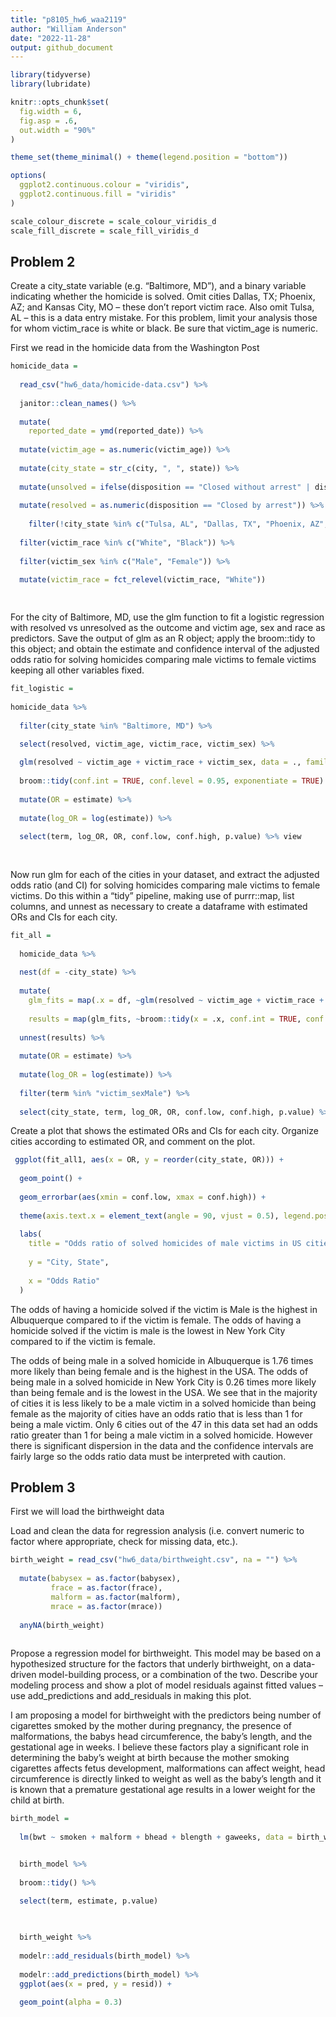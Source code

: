 ```yaml
---
title: "p8105_hw6_waa2119"
author: "William Anderson"
date: "2022-11-28"
output: github_document
---
```



```r

library(tidyverse)
library(lubridate)

knitr::opts_chunk$set(
  fig.width = 6,
  fig.asp = .6,
  out.width = "90%"
)

theme_set(theme_minimal() + theme(legend.position = "bottom"))

options(
  ggplot2.continuous.colour = "viridis",
  ggplot2.continuous.fill = "viridis"
)

scale_colour_discrete = scale_colour_viridis_d
scale_fill_discrete = scale_fill_viridis_d
```

## Problem 2

Create a city_state variable (e.g. “Baltimore, MD”), and a binary variable indicating whether the homicide is solved. Omit cities Dallas, TX; Phoenix, AZ; and Kansas City, MO – these don’t report victim race. Also omit Tulsa, AL – this is a data entry mistake. For this problem, limit your analysis those for whom victim_race is white or black. Be sure that victim_age is numeric.

First we read in the homicide data from the Washington Post

```r

homicide_data = 
  
  read_csv("hw6_data/homicide-data.csv") %>%
  
  janitor::clean_names() %>%
  
  mutate(
    reported_date = ymd(reported_date)) %>%
  
  mutate(victim_age = as.numeric(victim_age)) %>%
  
  mutate(city_state = str_c(city, ", ", state)) %>%
  
  mutate(unsolved = ifelse(disposition == "Closed without arrest" | disposition == "Open/No arrest", 1, 0)) %>%
  
  mutate(resolved = as.numeric(disposition == "Closed by arrest")) %>%
 
    filter(!city_state %in% c("Tulsa, AL", "Dallas, TX", "Phoenix, AZ", "Kansas City, MO")) %>% 
  
  filter(victim_race %in% c("White", "Black")) %>%
  
  filter(victim_sex %in% c("Male", "Female")) %>%
  
  mutate(victim_race = fct_relevel(victim_race, "White"))

  
```

For the city of Baltimore, MD, use the glm function to fit a logistic regression with resolved vs unresolved as the outcome and victim age, sex and race as predictors. Save the output of glm as an R object; apply the broom::tidy to this object; and obtain the estimate and confidence interval of the adjusted odds ratio for solving homicides comparing male victims to female victims keeping all other variables fixed.

```r

fit_logistic = 
  
homicide_data %>%
  
  filter(city_state %in% "Baltimore, MD") %>%
  
  select(resolved, victim_age, victim_race, victim_sex) %>%

  glm(resolved ~ victim_age + victim_race + victim_sex, data = ., family = binomial()) %>%
  
  broom::tidy(conf.int = TRUE, conf.level = 0.95, exponentiate = TRUE) %>%
  
  mutate(OR = estimate) %>%
  
  mutate(log_OR = log(estimate)) %>%
  
  select(term, log_OR, OR, conf.low, conf.high, p.value) %>% view
  
  
```


Now run glm for each of the cities in your dataset, and extract the adjusted odds ratio (and CI) for solving homicides comparing male victims to female victims. Do this within a “tidy” pipeline, making use of purrr::map, list columns, and unnest as necessary to create a dataframe with estimated ORs and CIs for each city.


```r
fit_all = 
  
  homicide_data %>%
  
  nest(df = -city_state) %>%
  
  mutate(
    glm_fits = map(.x = df, ~glm(resolved ~ victim_age + victim_race + victim_sex, data = .x, family = binomial())),
    
    results = map(glm_fits, ~broom::tidy(x = .x, conf.int = TRUE, conf.level = 0.95, exponentiate = TRUE))) %>%
  
  unnest(results) %>% 
  
  mutate(OR = estimate) %>%
  
  mutate(log_OR = log(estimate)) %>%
  
  filter(term %in% "victim_sexMale") %>%
  
  select(city_state, term, log_OR, OR, conf.low, conf.high, p.value) %>% view
```


Create a plot that shows the estimated ORs and CIs for each city. Organize cities according to estimated OR, and comment on the plot.

```r
 ggplot(fit_all1, aes(x = OR, y = reorder(city_state, OR))) + 
    
  geom_point() + 
    
  geom_errorbar(aes(xmin = conf.low, xmax = conf.high)) +   
  
  theme(axis.text.x = element_text(angle = 90, vjust = 0.5), legend.position = "none") + 
  
  labs(
    title = "Odds ratio of solved homicides of male victims in US cities", 
    
    y = "City, State", 
    
    x = "Odds Ratio"
  )

```

The odds of having a homicide solved if the victim is Male is the highest in Albuquerque compared to if the victim is female. The odds of having a homicide solved if the victim is male is the lowest in New York City compared to if the victim is female. 

The odds of being male in a solved homicide in Albuquerque is 1.76 times more likely than being female and is the highest in the USA. The odds of being male in a solved homicide in New York City is 0.26 times more likely than being female and is the lowest in the USA. We see that in the majority of cities it is less likely to be a male victim in a solved homicide than being female as the majority of cities have an odds ratio that is less than 1 for being a male victim. Only 6 cities out of the 47 in this data set had an odds ratio greater than 1 for being a male victim in a solved homicide. However there is significant dispersion in the data and the confidence intervals are fairly large so the odds ratio data must be interpreted with caution. 

## Problem 3


First we will load the birthweight data

Load and clean the data for regression analysis (i.e. convert numeric to factor where appropriate, check for missing data, etc.).



```r

birth_weight = read_csv("hw6_data/birthweight.csv", na = "") %>%
  
  mutate(babysex = as.factor(babysex),
         frace = as.factor(frace),
         malform = as.factor(malform),
         mrace = as.factor(mrace))
  
  anyNA(birth_weight)
  

```


Propose a regression model for birthweight. This model may be based on a hypothesized structure for the factors that underly birthweight, on a data-driven model-building process, or a combination of the two. Describe your modeling process and show a plot of model residuals against fitted values – use add_predictions and add_residuals in making this plot.

I am proposing a model for birthweight with the predictors being number of cigarettes smoked by the mother during pregnancy, the presence of malformations, the babys head circumference, the baby's length, and the gestational age in weeks. I believe these factors play a significant role in determining the baby's weight at birth because the mother smoking cigarettes affects fetus development, malformations can affect weight, head circumference is directly linked to weight as well as the baby's length and it is known that a premature gestational age results in a lower weight for the child at birth. 

```r
birth_model = 
  
  lm(bwt ~ smoken + malform + bhead + blength + gaweeks, data = birth_weight)


  birth_model %>%
  
  broom::tidy() %>%
  
  select(term, estimate, p.value)
  


  birth_weight %>%
  
  modelr::add_residuals(birth_model) %>%
  
  modelr::add_predictions(birth_model) %>% 
  ggplot(aes(x = pred, y = resid)) +
  
  geom_point(alpha = 0.3)
  
  
```

